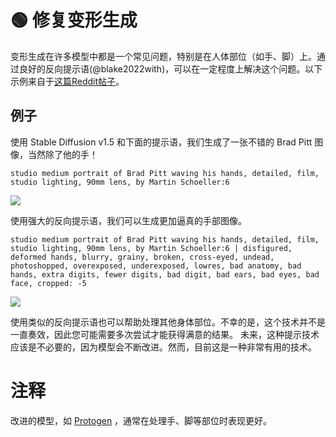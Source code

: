 
# 🟢 修复变形生成

变形生成在许多模型中都是一个常见问题，特别是在人体部位（如手、脚）上。通过良好的反向提示语(@blake2022with)，可以在一定程度上解决这个问题。以下示例来自于[这篇Reddit帖子](https://www.reddit.com/r/StableDiffusion/comments/z7salo/with_the_right_prompt_stable_diffusion_20_can_do/)。

## 例子

使用 Stable Diffusion v1.5 和下面的提示语，我们生成了一张不错的 Brad Pitt 图像，当然除了他的手！

`studio medium portrait of Brad Pitt waving his hands, detailed, film, studio lighting, 90mm lens, by Martin Schoeller:6`

<div style={{ textAlign: "center" }}>
  <Image
    src="/docs/assets/images_chapter/bad_pitt.webp"
    width={512}
    height={512}
    style={{ width: "250px", margin: "auto" }}
  />
</div>

使用强大的反向提示语，我们可以生成更加逼真的手部图像。

`studio medium portrait of Brad Pitt waving his hands, detailed, film, studio lighting, 90mm lens, by Martin Schoeller:6 | disfigured, deformed hands, blurry, grainy, broken, cross-eyed, undead, photoshopped, overexposed, underexposed, lowres, bad anatomy, bad hands, extra digits, fewer digits, bad digit, bad ears, bad eyes, bad face, cropped: -5`

<div style={{ textAlign: "center" }}>
  <Image
    src="/docs/assets/images_chapter/good_pitt.webp"
    width={1028}
    height={1032}
    style={{ width: "250px", margin: "auto" }}
  />
</div>

使用类似的反向提示语也可以帮助处理其他身体部位。不幸的是，这个技术并不是一直奏效，因此您可能需要多次尝试才能获得满意的结果。 未来，这种提示技术应该是不必要的，因为模型会不断改进。然而，目前这是一种非常有用的技术。

# 注释

改进的模型，如 [Protogen](https://civitai.com/models/3666/protogen-x34-official-release) ，通常在处理手、脚等部位时表现更好。
